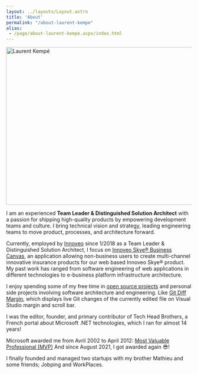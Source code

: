 ```yaml
---
layout: ../layouts/Layout.astro
title: 'About'
permalink: "/about-laurent-kempe"
alias:
 - /page/about-laurent-kempe.aspx/index.html
---
```


<article
  class="prose prose-lg max-w-none dark:prose-invert
  prose-h1:font-bold prose-h1:text-xl
  prose-a:text-blue-600 prose-p:text-justify prose-img:rounded-xl
  prose-headings:underline">

<Image src="https://live.staticflickr.com/1971/31306281378_02b055ccfe_z.jpg" 
    alt="Laurent Kempé"
    width="640"
    height="427"
    class="container mx-auto px-4 py-4 flex flex-col sm:flex-row max-w-[640px]"
/>

I am an experienced **Team Leader & Distinguished Solution Architect** with a passion for shipping high-quality products by empowering development teams and culture. I bring technical vision and strategy, leading engineering teams to move product, processes, and architecture forward.

Currently, employed by [Innoveo](https://www.innoveo.com/ "innoveo ") since 1/2018 as a Team Leader & Distinguished Solution Architect, I focus on [Innoveo Skye® Business Canvas](https://www.youtube.com/watch?v=5ZmjSN1WAps&t=5s), an application allowing non-business users to create multi-channel innovative insurance products for our web based Innoveo Skye® product. My past work has ranged from software engineering of web applications in different technologies to e-business platform infrastructure architecture.

I enjoy spending some of my free time in [open source projects](https://github.com/laurentkempe/) and personal side projects involving software architecture and engineering.
Like [Git Diff Margin](https://github.com/laurentkempe/GitDiffMargin), which displays live Git changes of the currently edited file on Visual Studio margin and scroll bar.

I was the editor, founder, and primary contributor of Tech Head Brothers, a French portal about Microsoft .NET technologies, which I ran for almost 14 years!  

Microsoft awarded me from Avril 2002 to April 2012: [Most Valuable Professional (MVP)](https://mvp.microsoft.com/en-us/PublicProfile/7749?fullName=Laurent%20%20Kemp%C3%A9)
And since August 2021, I got awarded again 😎!

I finally founded and managed two startups with my brother Mathieu and some friends; Jobping and WorkPlaces.
</article>
